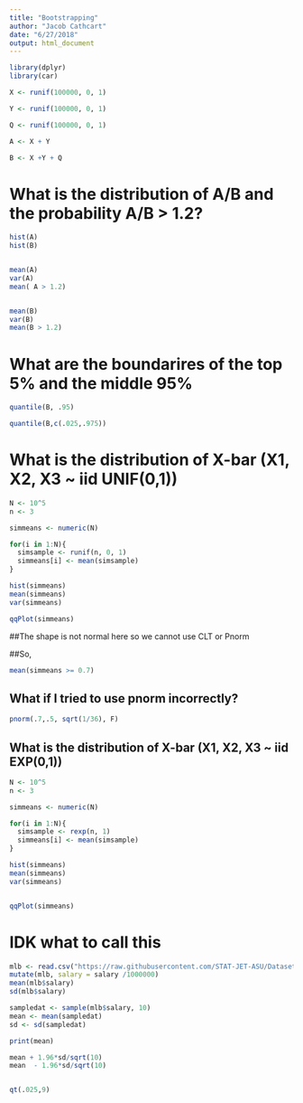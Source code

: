 ```yaml
---
title: "Bootstrapping"
author: "Jacob Cathcart"
date: "6/27/2018"
output: html_document
---
```


```r
library(dplyr)
library(car)

X <- runif(100000, 0, 1)

Y <- runif(100000, 0, 1)

Q <- runif(100000, 0, 1)

A <- X + Y

B <- X +Y + Q

```


# What is the distribution of A/B and the probability A/B > 1.2?

```r

hist(A)
hist(B)


mean(A)
var(A)
mean( A > 1.2)


mean(B)
var(B)
mean(B > 1.2)

```


# What are the boundarires of the top 5% and the middle 95%

```r
quantile(B, .95)

quantile(B,c(.025,.975))

```


# What is the distribution of X-bar (X1, X2, X3 ~ iid UNIF(0,1))

```r
N <- 10^5
n <- 3

simmeans <- numeric(N)

for(i in 1:N){
  simsample <- runif(n, 0, 1)
  simmeans[i] <- mean(simsample)
}

hist(simmeans)
mean(simmeans)
var(simmeans)

qqPlot(simmeans)


```
##The shape is not normal here so we cannot use CLT or Pnorm 

##So,


```r
mean(simmeans >= 0.7)
```

## What if I tried to use pnorm incorrectly?

```r
pnorm(.7,.5, sqrt(1/36), F)
```

## What is the distribution of X-bar (X1, X2, X3 ~ iid EXP(0,1))

```r
N <- 10^5
n <- 3 

simmeans <- numeric(N)

for(i in 1:N){
  simsample <- rexp(n, 1)
  simmeans[i] <- mean(simsample)
}

hist(simmeans)
mean(simmeans)
var(simmeans)


qqPlot(simmeans)

```

# IDK what to call this

```r
mlb <- read.csv("https://raw.githubusercontent.com/STAT-JET-ASU/Datasets/master/Instructor/mlb2002.csv") 
mutate(mlb, salary = salary /1000000)
mean(mlb$salary)
sd(mlb$salary)

sampledat <- sample(mlb$salary, 10)
mean <- mean(sampledat)
sd <- sd(sampledat)

print(mean)

mean + 1.96*sd/sqrt(10)
mean  - 1.96*sd/sqrt(10)


qt(.025,9)


```

